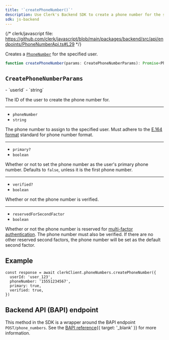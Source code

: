 ```yaml
---
title: '`createPhoneNumber()`'
description: Use Clerk's Backend SDK to create a phone number for the specified user.
sdk: js-backend
---
```


{/* clerk/javascript file: https://github.com/clerk/javascript/blob/main/packages/backend/src/api/endpoints/PhoneNumberApi.ts#L29 */}

Creates a [`PhoneNumber`](/docs/references/javascript/types/phone-number) for the specified user.

```ts
function createPhoneNumber(params: CreatePhoneNumberParams): Promise<PhoneNumber>
```

## `CreatePhoneNumberParams`

<Properties>
  - `userId`
  - `string`

  The ID of the user to create the phone number for.

  ---

  - `phoneNumber`
  - `string`

  The phone number to assign to the specified user. Must adhere to the [E.164 format](https://en.wikipedia.org/wiki/E.164) standard for phone number format.

  ---

  - `primary?`
  - `boolean`

  Whether or not to set the phone number as the user's primary phone number. Defaults to `false`, unless it is the first phone number.

  ---

  - `verified?`
  - `boolean`

  Whether or not the phone number is verified.

  ---

  - `reservedForSecondFactor`
  - `boolean`

  Whether or not the phone number is reserved for [multi-factor authentication](/docs/guides/configure/auth-strategies/sign-up-sign-in-options#multi-factor-authentication). The phone number must also be verified. If there are no other reserved second factors, the phone number will be set as the default second factor.
</Properties>

## Example

<Include src="_partials/backend/usage" />

```tsx
const response = await clerkClient.phoneNumbers.createPhoneNumber({
  userId: 'user_123',
  phoneNumber: '15551234567',
  primary: true,
  verified: true,
})
```

## Backend API (BAPI) endpoint

This method in the SDK is a wrapper around the BAPI endpoint `POST/phone_numbers`. See the [BAPI reference](/docs/reference/backend-api/tag/Phone-Numbers#operation/CreatePhoneNumber){{ target: '_blank' }} for more information.
